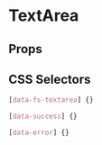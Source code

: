 
# TextArea

<Canvas>
  <Story id="atoms-textarea--textarea" />
</Canvas>

## Props

<ArgsTable of={TextArea} />

## CSS Selectors

```css
[data-fs-textarea] {}

[data-success] {}

[data-error] {}
```
